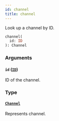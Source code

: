 ```yaml
---
id: channel
title: channel
---
```


Look up a channel by ID.

```graphql
channel(
  id: ID
): Channel

```

### Arguments

#### `id` ([`ID`](../../../developer/api-reference/scalars/id))

ID of the channel.

### Type

#### [`Channel`](../../../developer/api-reference/objects/channel)

Represents channel.
